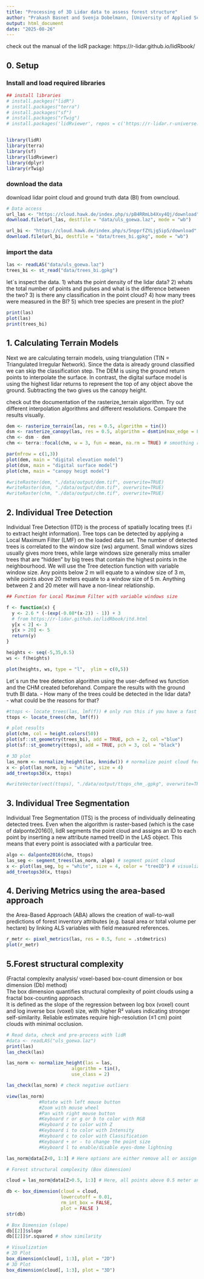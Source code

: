 ```yaml
---
title: "Processing of 3D Lidar data to assess forest structure"
author: "Prakash Basnet and Svenja Dobelmann, [University of Applied Sciences and Arts (HAWK)"
output: html_document
date: "2025-08-26"
---
```

check out the manual of the lidR package: https://r-lidar.github.io/lidRbook/ 

## 0. Setup

### Install and load required libraries
```r


## install libraries
# install.packges("lidR")
# install.packages("terra")
# install.packages("sf")
# install.packages("rTwig")
# install.packages('lidRviewer', repos = c('https://r-lidar.r-universe.dev'))


library(lidR)
library(terra)
library(sf)
library(lidRviewer)
library(dplyr)
library(rTwig)
```

### download the data
download lidar point cloud and ground truth data (BI) from owncloud. 
```r
# Data access
url_las <- "https://cloud.hawk.de/index.php/s/pB4RRmLb4Xxy4Qj/download"
download.file(url_las, destfile = "data/uls_goewa.laz", mode = "wb")

url_bi <- "https://cloud.hawk.de/index.php/s/5npprfZYLjg5ip5/download"
download.file(url_bi, destfile = "data/trees_bi.gpkg", mode = "wb")

```

### import the data 
```r
las <- readLAS("data/uls_goewa.laz")
trees_bi <- st_read("data/trees_bi.gpkg")
```
let´s inspect the data. 
1) whats the point density of the lidar data? 
2) whats the total number of points and pulses and what is the difference between the two? 
3) is there any classification in the point cloud? 
4) how many trees were measured in the BI? 
5) which tree species are present in the plot? 
```r
print(las)
plot(las)
print(trees_bi)
```

## 1. Calculating Terrain Models 
Next we are calculating terrain models, using triangulation (TIN = Triangulated Irregular Network). Since the data is already ground classified we can skip the classification step. The DEM is using the ground return points to interpolate the surface. In contrast, the digital surface model is using the highest lidar returns to represent the top of any object above the ground. Subtracting the two gives us the canopy height. 

check out the documentation of the rasterize_terrain algorithm. Try out different interpolation algorithms and different resolutions. Compare the results visually. 
```r

dem <- rasterize_terrain(las, res = 0.5, algorithm = tin())
dsm <- rasterize_canopy(las, res = 0.5, algorithm = dsmtin(max_edge = 8))
chm <- dsm - dem
chm <- terra::focal(chm, w = 3, fun = mean, na.rm = TRUE) # smoothing results 

par(mfrow = c(1,3))
plot(dem, main = "digital elevation model")
plot(dsm, main = "digital surface model")
plot(chm, main = "canopy heigt model")

#writeRaster(dem, "./data/output/dem.tif", overwrite=TRUE)
#writeRaster(dsm, "./data/output/dsm.tif", overwrite=TRUE)
#writeRaster(chm, "./data/output/chm.tif", overwrite=TRUE)
```

## 2. Individual Tree Detection
Individual Tree Detection (ITD) is the process of spatially locating trees (f.i to extract height information). Tree tops can be detected by applying a Local Maximum Filter (LMF) on the loaded data set. The number of detected trees is correlated to the window size (ws) argument. Small windows sizes usually gives more trees, while large windows size generally miss smaller trees that are “hidden” by big trees that contain the highest points in the neighbourhood. We will use the Tree detection function with variable window size. Any points below 2 m will equate to a window size of 3 m, while points above 20 meters equate to a window size of 5 m. Anything between 2 and 20 meter will have a non-linear relationship.

```r
## Function for Local Maximum Filter with variable windows size

f <- function(x) {
  y <- 2.6 * (-(exp(-0.08*(x-2)) - 1)) + 3 
  # from https://r-lidar.github.io/lidRbook/itd.html
  y[x < 2] <- 3
  y[x > 20] <- 5
  return(y)
}

heights <- seq(-5,35,0.5)
ws <- f(heights)

plot(heights, ws, type = "l",  ylim = c(0,5))

```
  
  Let´s run the tree detection algorithm using the user-defined ws function and the CHM created beforehand. Compare the results with the ground truth BI data. 
- How many of the trees could be detected in the lidar data?  
- what could be the reasons for that? 
```r
#ttops <- locate_trees(las, lmf(f)) # only run this if you have a fast computer! 
ttops <- locate_trees(chm, lmf(f)) 

# plot results 
plot(chm, col = height.colors(50))
plot(sf::st_geometry(trees_bi), add = TRUE, pch = 2, col ="blue")
plot(sf::st_geometry(ttops), add = TRUE, pch = 3, col = "black")

# 3D plot
las_norm <- normalize_height(las, knnidw()) # normalize point cloud for this vizualisation 
x <- plot(las_norm, bg = "white", size = 4)
add_treetops3d(x, ttops)

#writeVector(vect(ttops), "./data/output/ttops_chm_.gpkg", overwrite=TRUE)
```

## 3. Individual Tree Segmentation
Individual Tree Segmentation (ITS) is the process of individually delineating detected trees. Even when the algorithm is raster-based (which is the case of dalponte2016()), lidR segments the point cloud and assigns an ID to each point by inserting a new attribute named treeID in the LAS object. This means that every point is associated with a particular tree. 

```r

algo <- dalponte2016(chm, ttops)
las_seg <- segment_trees(las_norm, algo) # segment point cloud
x <- plot(las_seg, bg = "white", size = 4, color = "treeID") # visualize trees
add_treetops3d(x, ttops)
```

## 4. Deriving Metrics using the area-based approach 
the Area-Based Approach (ABA) allows the creation of wall-to-wall predictions of forest inventory attributes (e.g. basal area or total volume per hectare) by linking ALS variables with field measured references.
```r

r_metr <- pixel_metrics(las, res = 0.5, func = .stdmetrics)
plot(r_metr)
```
## 5.Forest structural complexity 
(Fractal complexity analysis/ voxel-based box-count dimension or box dimension (Db) method)  
The box dimension quantifies structural complexity of point clouds using a fractal box-counting approach.   
It is defined as the slope of the regression between log box (voxel) count and log inverse box (voxel) size, 
with higher R² values indicating stronger self-similarity.
Reliable estimates require high-resolution (≤1 cm) point clouds with minimal occlusion.
```r
# Read data, check and pre-process with lidR
#data <- readLAS("uls_goewa.laz")
print(las)
las_check(las) 

las_norm <- normalize_height(las = las, 
                        algorithm = tin(), 
                        use_class = 2)

las_check(las_norm) # check negative outliers

view(las_norm)
            #Rotate with left mouse button
            #Zoom with mouse wheel
            #Pan with right mouse button
            #Keyboard r or g or b to color with RGB
            #Keyboard z to color with Z
            #Keyboard i to color with Intensity
            #Keyboard c to color with Classification
            #Keyboard + or - to change the point size
            #Keyboard l to enable/disable eyes-dome lightning
```


```r

las_norm@data[Z<0, 1:3] # Here options are either remove all or assign all to 0, However...

# Forest structural complexity (Box dimension)

cloud = las_norm@data[Z>0.5, 1:3] # Here, all points above 0.5 meter and only X,Y,z coordinates 

db <- box_dimension(cloud = cloud, 
                    lowercutoff = 0.01, 
                    rm_int_box = FALSE, 
                    plot = FALSE )
str(db)

# Box Dimension (slope)
db[[2]]$slope
db[[2]]$r.squared # show similarity

```
```r

# Visualization
# 2D Plot
box_dimension(cloud[, 1:3], plot = "2D")
# 3D Plot
box_dimension(cloud[, 1:3], plot = "3D")
```

